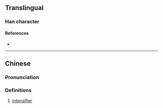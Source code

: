 {{character info}}
==Translingual==

===Han character===
{{Han char|rn=85|rad=水|as=07|sn=10|four=|canj=EBDI|ids=⿰氵寽}}

====References====
* {{Han ref|kx=0623.180|dkj=17454|dj=1021.080|hdz=31628.100|uh=6D56|ud=27990}}

----

==Chinese==
{{zh-forms}}

===Pronunciation===
{{zh-pron
|m=liè
|c=lyut1
|mc=y
|oc=y
|ma=
|cat=part
}}

===Definitions===
{{zh-hanzi}}

# {{lb|zh|Cantonese}} [[intensifier]]